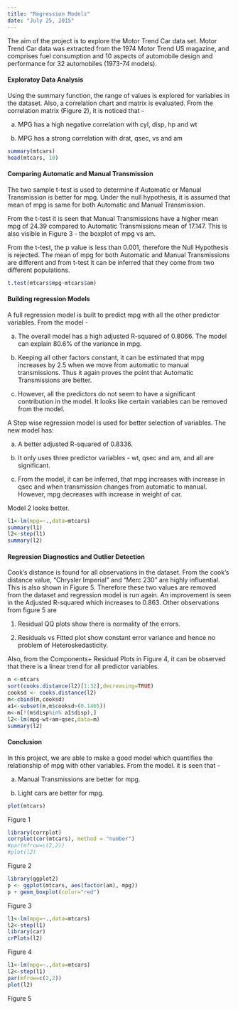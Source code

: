 ```yaml
---
title: "Regression Models"
date: "July 25, 2015"
---
```



The aim of the project is to explore the Motor Trend Car data set. Motor Trend Car data was extracted from the 1974 Motor Trend US magazine, and comprises fuel consumption and 10 aspects of automobile design and performance for 32 automobiles (1973-74 models).


#### Exploratoy Data Analysis

Using the summary function, the range of values is explored for variables in the dataset. Also, a correlation chart and matrix is evaluated. From the correlation matrix (Figure 2), it is noticed that -

a) MPG has a high negative correlation with cyl, disp, hp and wt

b) MPG has a strong correlation with drat, qsec, vs and am


```r
summary(mtcars)
head(mtcars, 10)

```

#### Comparing Automatic and Manual Transmission

The two sample t-test is used to determine if Automatic or Manual Transmission is better for mpg.
Under the null hypothesis, it is assumed that mean of mpg is same for both Automatic and Manual Transmission.

From the t-test it is seen that Manual Transmissions have a higher mean mpg of 24.39 compared to Automatic Transmissions mean of 17.147. This is also visible in Figure 3 - the boxplot of mpg vs am.

From the t-test, the p value is less than 0.001, therefore the Null Hypothesis is rejected. The mean of mpg for both Automatic and Manual Transmissions are different and from t-test it can be inferred that they come from two different populations.


```r

t.test(mtcars$mpg~mtcars$am)

```

#### Building regression Models

A full regression model is built to predict mpg with all the other predictor variables. From the model - 

a) The overall model has a high adjusted R-squared of 0.8066. The model can explain 80.6% of the variance in mpg.

b) Keeping all other factors constant, it can be estimated that mpg increases by 2.5 when we move from automatic to manual transmissions. Thus it again proves the point that Automatic Transmissions are better.

c) However, all the predictors do not seem to have a significant contribution in the model. It looks like certain variables can be removed from the model.

A Step wise regression model is used for better selection of variables. The new model has:

a) A better adjusted R-squared of 0.8336.

b) It only uses three predictor variables - wt, qsec and am, and all are significant.

c) From the model, it can be inferred, that mpg increases with increase in qsec and when transmission changes from automatic to manual. However, mpg decreases with increase in weight of car.
 
Model 2 looks better.

```r
l1<-lm(mpg=~.,data=mtcars)
summary(l1)
l2<-step(l1)
summary(l2)

```
#### Regression Diagnostics and Outlier Detection

Cook's distance is found for all observations in the dataset. From the cook's distance value, "Chrysler Imperial" and "Merc 230" are highly influential. This is also shown in Figure 5. Therefore these two values are removed from the dataset and regression model is run again. An improvement is seen in the Adjusted R-squared which increases to 0.863. Other observations from figure 5 are

1) Residual QQ plots show there is normality of the errors.

2) Residuals vs Fitted plot show constant error variance and hence no problem of Heteroskedasticity.

Also, from the Components+ Residual Plots in Figure 4, it can be observed that there is a linear trend for all predictor variables.


```r
m <-mtcars
sort(cooks.distance(l2)[1:32],decreasing=TRUE)
cooksd <- cooks.distance(l2)
m<-cbind(m,cooksd)
a1<-subset(m,m$cooksd>(0.1465))
m<-m[!(m$disp%in% a1$disp),]
l2<-lm(mpg~wt+am+qsec,data=m)
summary(l2)

```

#### Conclusion

In this project, we are able to make a good model which quantifies the relationship of  mpg with other variables. From the model. it is seen that -

a) Manual Transmissions are better for mpg.

b) Light cars are better for mpg.



```r
plot(mtcars)

```
Figure 1

```r


library(corrplot)
corrplot(cor(mtcars), method = "number")
#par(mfrow=c(2,2))
#plot(l2)

```
 Figure 2

```r
library(ggplot2)
p <- ggplot(mtcars, aes(factor(am), mpg))
p + geom_boxplot(color="red")
```
 Figure 3

```r
l1<-lm(mpg=~.,data=mtcars)
l2<-step(l1)
library(car)
crPlots(l2)
```
Figure 4

```r
l1<-lm(mpg=~.,data=mtcars)
l2<-step(l1)
par(mfrow=c(2,2))
plot(l2)
```
Figure 5